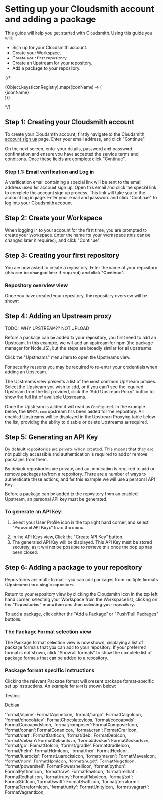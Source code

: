 
# Setting up your Cloudsmith account and adding a package

This guide will help you get started with Cloudsmith. Using this guide you will:
- Sign up for your Cloudsmith account.
- Create your Workspace.
- Create your first repository.
- Create an Upstream for your repository.
- Add a package to your repository.

{/* <div className={styles.iconGrid}>
  {Object.keys(iconRegistry).map((iconName) => (
    <div key={iconName} className={styles.iconWrapper}>
      <Icon name={iconName} as="svg" title={iconName} width={24} height={24} />
      <span className={styles.iconName}>{iconName}</span>
    </div>
  ))}
</div> */}

## Step 1: Creating your Cloudsmith account
To create your Cloudsmith account, firstly navigate to the Cloudsmith [account sign up](https://app.cloudsmith.com/signup) page. Enter your email address, and click "Continue".

On the next screen, enter your details, password and password confirmation and ensure you have accepted the service terms and conditions.
Once these fields are complete click "Continue".

<BlockImage src={userAccountSignupImage}></BlockImage>

### Step 1.1: Email verification and Log in
A verification email containing a special link will be sent to the email address used for account sign up. Open this email and click the special link to complete the account sign up process. 
This link will take you to the account log in page. Enter your email and password and click "Continue" to log into your Cloudsmith account:
<BlockImage src={logInWithAccountDetails}></BlockImage>

## Step 2: Create your Workspace 

When logging in to your account for the first time, you are prompted to create your Workspace. Enter the name for your Workspace (this can be changed later if required), and click "Continue".

<BlockImage src={createWorkspace}></BlockImage>

## Step 3: Creating your first repository

You are now asked to create a repository. Enter the name of your repository (this can be changed later if required) and click "Continue".

<BlockImage src={createRepository}></BlockImage>

### Repository overview view
Once you have created your repository, the repository overview will be shown:

<BlockImage src={repositoryOverview}></BlockImage>

## Step 4: Adding an Upstream proxy

TODO :  WHY UPSTREAM?? NOT UPLOAD

Before a package can be added to your repository, you first need to add an Upstream. In this example, we will add an upstream for npm (the package manager for Node.JS), but the steps are broadly similar for all upstreams.

Click the "Upstreams" menu item to open the Upstreams view.

<BlockImage src={upstreamsMenuItem}></BlockImage>

<Note variant="note" headline="Adding Upstreams">
  For security reasons you may be required to re-enter your credentials when adding an Upstream.
</Note>

The Upstreams view presents a list of the most common Upstream proxies. Select the Upstream you wish to add, or if you can't see the required Upstream from the list provided, click the "Add Upstream Proxy" button to show the full list of available Upstreams.

<BlockImage src={upstreamList}></BlockImage>

Once the Upstream is added it will read as `Configured`. In the example below, the `NPMJS.com` upstream has been added for the repository.
All enabled Upstreams will be displayed in the Upstream Proxying table below the list, providing the ability to disable or delete Upstreams as required.

<BlockImage src={upstreamAdded}></BlockImage>

## Step 5: Generating an API Key

<Note variant="note" headline="Private repositories">
  By default repositories are private when created. This means that they are not publicly accessible and authentication is required to add or remove packages from them.
</Note>

By default repositories are private, and authentication is required to add or remove packages to/from a repository. 
There are a number of ways to authenticate these actions, and for this example we will use a personal API Key.


Before a package can be added to the repository from an enabled Upstream, an personal API key must be generated.

### To generate an API Key:
1. Select your User Profile icon in the top right hand corner, and select "Personal API Keys" from the menu:

<BlockImage src={myAccountMenu}></BlockImage>

2. In the API Keys view, Click the "Create API Key" button.
4. The generated API Key will be displayed. This API Key must be stored securely, as it will not be possible to retrieve this once the pop up has been closed.

<BlockImage src={personalApiKey}></BlockImage>

## Step 6: Adding a package to your repository

<Note variant="note" headline="Repository Package Formats">
  Repositories are multi-format - you can add packages from multiple formats (Upstreams) to a single repository.
</Note>

Return to your repository view by clicking the Cloudsmith Icon in the top left hand corner, selecting your Workspace from the Workspace list, clicking on the "Repositories" menu item and then selecting your repository.

To add a package, click either the "Add a Package" or "Push/Pull Packages" buttons.

<BlockImage src={addAPackage}></BlockImage>


### The Package Format selection view
The Package format selection view is now shown, displaying a list of package formats that you can add to your repository.
If your preferred format is not shown, click "Show all formats" to show the complete list of package formats that can be added to a repository. 
<BlockImage src={addPackageType}></BlockImage>


### Package format specific instructions

Clicking the relevant Package format will present package format-specific set up instructions. An example for `NPM` is shown below:

<BlockImage src={examplePackagePull}>Testing</BlockImage>

<div className={styles.iconGrid}>
    <div key={'format/deb'} className={styles.iconWrapper}>
        <Icon name={'format/deb'} as="svg" title="Test" width={24} height={24} />
    <a href=""><span>Debian</span></a>
    </div>
</div>


  'format/alpine': FormatAlpineIcon,
  'format/cargo': FormatCargoIcon,
  'format/chocolatey': FormatChocolateyIcon,
  'format/cocoapods': FormatCocoapodsIcon,
  'format/composer': FormatComposerIcon,
  'format/conan': FormatConanIcon,
  'format/cran': FormatCranIcon,
  'format/dart': FormatDartIcon,
  'format/deb': FormatDebIcon,
  'format/debian': FormatDebianIcon,
  'format/docker': FormatDockerIcon,
  'format/go': FormatGoIcon,
  'format/gradle': FormatGradleIcon,
  'format/helm': FormatHelmIcon,
  'format/hex': FormatHexIcon,
  'format/luarocks': FormatLuarocksIcon,
  'format/maven': FormatMavenIcon,
  'format/npm': FormatNpmIcon,
  'format/nuget': FormatNugetIcon,
  'format/powershell': FormatPowershellIcon,
  'format/python': FormatPythonIcon,
  'format/raw': FormatRawIcon,
  'format/redhat': FormatRedhatIcon,
  'format/ruby': FormatRubyIcon,
  'format/sbt': FormatSbtIcon,
  'format/swift': FormatSwiftIcon,
  'format/terraform': FormatTerraformIcon,
  'format/unity': FormatUnityIcon,
  'format/vagrant': FormatVagrantIcon,